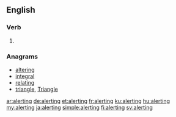 ==English==

===Verb===
{{head|en|present participle}}

# {{present participle of|alert|lang=en|nocat=1}}

===Anagrams===
* [[altering#English|altering]]
* [[integral#English|integral]]
* [[relating#English|relating]]
* [[triangle#English|triangle]], [[Triangle#English|Triangle]]

[[ar:alerting]]
[[de:alerting]]
[[et:alerting]]
[[fr:alerting]]
[[ku:alerting]]
[[hu:alerting]]
[[my:alerting]]
[[ja:alerting]]
[[simple:alerting]]
[[fi:alerting]]
[[sv:alerting]]